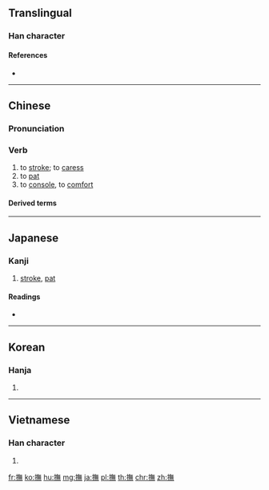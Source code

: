 {{also|抚|拊}}
==Translingual==

===Han character===
{{Han char|rn=64|rad=手|as=12|sn=15|four=58031|canj=QOTF|ids=⿰扌無}}

====References====
* {{Han ref|kx=0456.090|dkj=12743|dj=0805.070|hdz=31958.060|uh=64AB|ud=25771|bh=BCBE|bd=48318}}

----

==Chinese==
{{zh-forms|s=抚}}

===Pronunciation===
{{zh-pron
|m=fǔ
|c=fu2
|h=pfs=
|md=
|mn=qz,tw,xm,zz:hú/xm,tw,zz:bú
|mn_note=bú = vernacular; hú = literary
|w=
|mc=y
|oc=y
|cat=v
}}

===Verb===
{{zh-verb}}

# to [[stroke]]; to [[caress]]
# to [[pat]]
# to [[console]], to [[comfort]]

====Derived terms====
{{zh-der|愛撫|撫養|安撫|撫恤|撫喻|撫育|撫諭|撫順|撫慰|撫軍|輕撫|撫掌|撫州}}

----

==Japanese==

===Kanji===
{{ja-kanji|grade=n|rs=手12}}

# [[stroke]], [[pat]]

====Readings====
* {{ja-readings|kanyoon=[[ぶ]] (bu)|kanon=[[ふ]] (fu)|goon=[[ふ]] (fu)|kun=[[なでる]] (naderu)}}

----

==Korean==

===Hanja===
{{ko-hanja|hangeul=무|eumhun=|rv=mu|mr=mu|y=mu}}

# {{defn|lang=ko|sort=手12}}

----

==Vietnamese==

===Han character===
{{vi-hantu|[[vỗ]], [[dỗ]], [[phủ]], [[vồ]]|rs=手12}}

# {{defn|lang=vi|sort=手12}}

[[fr:撫]]
[[ko:撫]]
[[hu:撫]]
[[mg:撫]]
[[ja:撫]]
[[pl:撫]]
[[th:撫]]
[[chr:撫]]
[[zh:撫]]